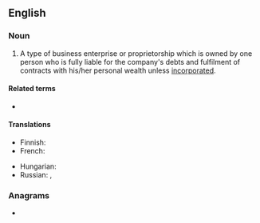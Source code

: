 {{also|sole-trader}}
==English==
{{wikipedia}}

===Noun===
{{en-noun}}

# A type of business enterprise or proprietorship which is owned by one person who is fully liable for the company's debts and fulfilment of contracts with his/her personal wealth unless [[incorporated]].

====Related terms====
* {{l|en|sole proprietor}}

====Translations====
{{trans-top|a type of business enterprise}}
* Finnish: {{t+|fi|toiminimi}}
* French: {{t+|fr|auto-entreprise}}
{{trans-mid}}
* Hungarian: {{t|hu|egyéni vállalkozó}}
* Russian: {{t+|ru|индивидуа́льный предпринима́тель|m}}, {{t+|ru|ИП|m}}
{{trans-bottom}}

===Anagrams===
* {{anagrams|en|a=adeelorrst|Delatorres}}